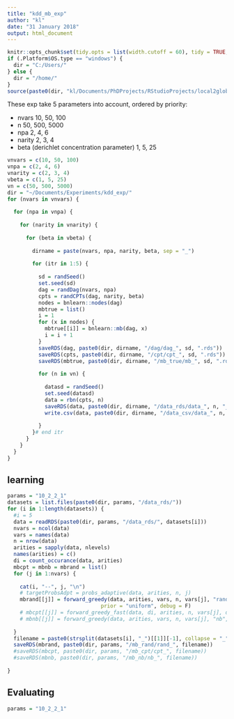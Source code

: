 ```yaml
---
title: "kdd_mb_exp"
author: "kl"
date: "31 January 2018"
output: html_document
---
```


```r
knitr::opts_chunk$set(tidy.opts = list(width.cutoff = 60), tidy = TRUE, echo = F, eval = T)
if (.Platform$OS.type == "windows") {
  dir = "C:/Users/"
} else {
  dir = "/home/"
}
source(paste0(dir, "kl/Documents/PhDProjects/RStudioProjects/local2global/scripts/load_libraries.R"))
```

These exp take 5 parameters into account, ordered by priority: 

* nvars 10, 50, 100
* n 50, 500, 5000
* npa 2, 4, 6
* narity 2, 3, 4
* beta (derichlet concentration parameter) 1, 5, 25

```r
vnvars = c(10, 50, 100)
vnpa = c(2, 4, 6)
vnarity = c(2, 3, 4)
vbeta = c(1, 5, 25)
vn = c(50, 500, 5000)
dir = "~/Documents/Experiments/kdd_exp/"
for (nvars in vnvars) {
  
  for (npa in vnpa) {
          
    for (narity in vnarity) {
      
      for (beta in vbeta) {
        
        dirname = paste(nvars, npa, narity, beta, sep = "_")
        
        for (itr in 1:5) {
  
          sd = randSeed()
          set.seed(sd)
          dag = randDag(nvars, npa)
          cpts = randCPTs(dag, narity, beta)
          nodes = bnlearn::nodes(dag)
          mbtrue = list()
          i = 1
          for (x in nodes) {
            mbtrue[[i]] = bnlearn::mb(dag, x)
            i = i + 1
          }
          saveRDS(dag, paste0(dir, dirname, "/dag/dag_", sd, ".rds"))
          saveRDS(cpts, paste0(dir, dirname, "/cpt/cpt_", sd, ".rds"))
          saveRDS(mbtrue, paste0(dir, dirname, "/mb_true/mb_", sd, ".rds"))
          
          for (n in vn) {
            
            datasd = randSeed()
            set.seed(datasd)
            data = rbn(cpts, n)  
            saveRDS(data, paste0(dir, dirname, "/data_rds/data_", n, "_", sd, "_", datasd, ".rds"))
            write.csv(data, paste0(dir, dirname, "/data_csv/data_", n, "_", sd, "_", datasd, ".csv"), row.names = F)
            
          }
        }# end itr
      }
    }
  }
}

```


## learning
```r
params = "10_2_2_1"
datasets = list.files(paste0(dir, params, "/data_rds/"))
for (i in 1:length(datasets)) {
  #i = 5
  data = readRDS(paste0(dir, params, "/data_rds/", datasets[i]))
  nvars = ncol(data)
  vars = names(data)
  n = nrow(data)
  arities = sapply(data, nlevels)
  names(arities) = c()
  di = count_occurance(data, arities)
  mbcpt = mbnb = mbrand = list()
  for (j in 1:nvars) {
    
    cat(i, "--", j, "\n")
    # targetProbsAdpt = probs_adaptive(data, arities, n, j)
    mbrand[[j]] = forward_greedy(data, arities, vars, n, vars[j], "random", varCnt = di,
                              prior = "uniform", debug = F)
    # mbcpt[[j]] = forward_greedy_fast(data, di, arities, n, vars[j], debug = F)
    # mbnb[[j]] = forward_greedy(data, arities, vars, n, vars[j], "nb", debug = F)
    
  }
  filename = paste0(strsplit(datasets[i], "_")[[1]][-1], collapse = "_")
  saveRDS(mbrand, paste0(dir, params, "/mb_rand/rand_", filename))
  #saveRDS(mbcpt, paste0(dir, params, "/mb_cpt/cpt_", filename))
  #saveRDS(mbnb, paste0(dir, params, "/mb_nb/nb_", filename))
  
}
```




## Evaluating
```r
params = "10_2_2_1"



```


















